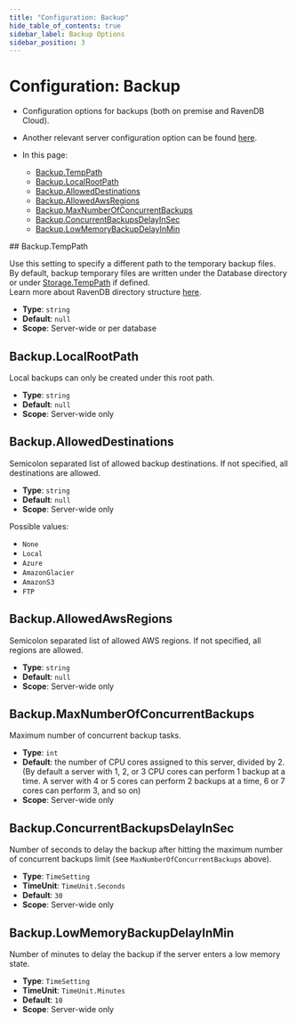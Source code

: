 ```yaml
---
title: "Configuration: Backup"
hide_table_of_contents: true
sidebar_label: Backup Options
sidebar_position: 3
---
```



# Configuration: Backup
<Admonition type="note" title="Note">

* Configuration options for backups (both on premise and RavenDB Cloud).  

* Another relevant server configuration option can be found [here](../../server/configuration/server-configuration.mdx#servercpucreditsexhaustionbackupdelayinmin).

* In this page:  
    * [Backup.TempPath](../../server/configuration/backup-configuration.mdx#backuptemppath)  
    * [Backup.LocalRootPath](../../server/configuration/backup-configuration.mdx#backuplocalrootpath)  
    * [Backup.AllowedDestinations](../../server/configuration/backup-configuration.mdx#backupalloweddestinations)  
    * [Backup.AllowedAwsRegions](../../server/configuration/backup-configuration.mdx#backupallowedawsregions)  
    * [Backup.MaxNumberOfConcurrentBackups](../../server/configuration/backup-configuration.mdx#backupmaxnumberofconcurrentbackups)  
    * [Backup.ConcurrentBackupsDelayInSec](../../server/configuration/backup-configuration.mdx#backupconcurrentbackupsdelayinsec)  
    * [Backup.LowMemoryBackupDelayInMin](../../server/configuration/backup-configuration.mdx#backuplowmemorybackupdelayinmin)  

</Admonition>
## Backup.TempPath

Use this setting to specify a different path to the temporary backup files.  
By default, backup temporary files are written under the Database directory or under [Storage.TempPath](../../server/configuration/storage-configuration.mdx) if defined.  
Learn more about RavenDB directory structure [here](../../server/storage/directory-structure.mdx).

- **Type**: `string`
- **Default**: `null`
- **Scope**: Server-wide or per database



## Backup.LocalRootPath

Local backups can only be created under this root path.  

- **Type**: `string`  
- **Default**: `null`  
- **Scope**: Server-wide only  



## Backup.AllowedDestinations

Semicolon separated list of allowed backup destinations. If not specified, all destinations are allowed.   

- **Type**: `string`  
- **Default**: `null`  
- **Scope**: Server-wide only  

Possible values:  

- `None`  
- `Local`  
- `Azure`  
- `AmazonGlacier`  
- `AmazonS3`  
- `FTP`  



## Backup.AllowedAwsRegions

Semicolon separated list of allowed AWS regions. If not specified, all regions are allowed.  

- **Type**: `string`  
- **Default**: `null`  
- **Scope**: Server-wide only  



## Backup.MaxNumberOfConcurrentBackups

Maximum number of concurrent backup tasks.  

- **Type**: `int`  
- **Default**: the number of CPU cores assigned to this server, divided by 2.  
  (By default a server with 1, 2, or 3 CPU cores can perform 1 backup at a time. A server with 4 or 5 cores can perform 2 backups at a time, 6 or 7 cores can perform 3, and so on)
- **Scope**: Server-wide only  



## Backup.ConcurrentBackupsDelayInSec

Number of seconds to delay the backup after hitting the maximum number of concurrent backups limit (see `MaxNumberOfConcurrentBackups` above).  

- **Type**: `TimeSetting`  
- **TimeUnit**: `TimeUnit.Seconds`  
- **Default**: `30`  
- **Scope**: Server-wide only  



## Backup.LowMemoryBackupDelayInMin

Number of minutes to delay the backup if the server enters a low memory state.  

- **Type**: `TimeSetting`  
- **TimeUnit**: `TimeUnit.Minutes`  
- **Default**: `10`  
- **Scope**: Server-wide only  



